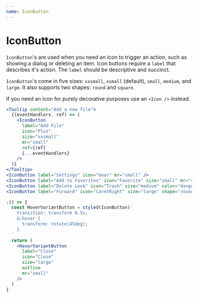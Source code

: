 ```yaml
---
name: IconButton
---
```


# IconButton

<ComponentDetail of="IconButton" />

`IconButton`'s are used when you need an icon to trigger an action, such as showing a dialog or deleting an item. Icon buttons require a `label` that describes it's action. The `label` should be descriptive and succinct.

`IconButton`'s come in five sizes: `xxsmall`, `xsmall` (default), `small`, `medium`, and `large`. It also supports two shapes: `round` and `square`.

If you need an icon for purely decorative purposes use an `<Icon />` instead.

```jsx
<Tooltip content="Add a new file">
  {(eventHandlers, ref) => (
    <IconButton
      label="Add File"
      icon="Plus"
      size="xxsmall"
      mr="small"
      ref={ref}
      {...eventHandlers}
    />
  )}
</Tooltip>
<IconButton label="Settings" icon="Gear" mr="small" />
<IconButton label="Add to Favorites" icon="Favorite" size="small" mr="small" />
<IconButton label="Delete Look" icon="Trash" size="medium" color="danger" mr="small" />
<IconButton label="Forward" icon="CaretRight" size="large" shape="round" mr="small" outline />
```

```jsx
;() => {
  const HoverVariantButton = styled(IconButton)`
    transition: transform 0.5s;
    &:hover {
      transform: rotate(45deg);
    }
  `
  return (
    <HoverVariantButton
      label="Close"
      icon="Close"
      size="large"
      outline
      mr="small"
    />
  )
}
```
